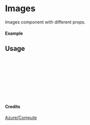
<Meta of={Images} title="Azure/Compute/Images" />

# Images

Images component with different props.

#### Example

<Canvas of={Images.Primary} />

## Usage

```ts
import { Images } from "yadl-ui";

const Example = () => {
  return (
      <Images />
  );
};

export default Example;
```

#### Credits
[Azure/Compute](https://learn.microsoft.com/en-us/azure/architecture/icons/)
